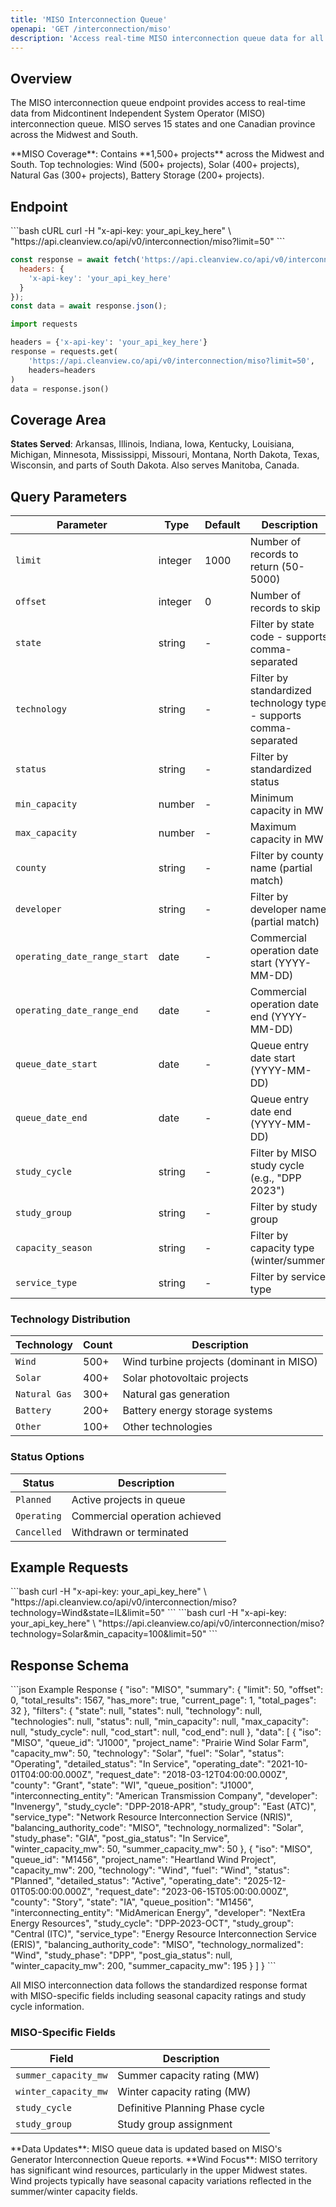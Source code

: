 ```yaml
---
title: 'MISO Interconnection Queue'
openapi: 'GET /interconnection/miso'
description: 'Access real-time MISO interconnection queue data for all power projects'
---
```


## Overview

The MISO interconnection queue endpoint provides access to real-time data from Midcontinent Independent System Operator (MISO) interconnection queue. MISO serves 15 states and one Canadian province across the Midwest and South.

<Note>
**MISO Coverage**: Contains **1,500+ projects** across the Midwest and South. Top technologies: Wind (500+ projects), Solar (400+ projects), Natural Gas (300+ projects), Battery Storage (200+ projects).
</Note>

## Endpoint

<CodeGroup>
```bash cURL
curl -H "x-api-key: your_api_key_here" \
  "https://api.cleanview.co/api/v0/interconnection/miso?limit=50"
```

```javascript JavaScript
const response = await fetch('https://api.cleanview.co/api/v0/interconnection/miso?limit=50', {
  headers: {
    'x-api-key': 'your_api_key_here'
  }
});
const data = await response.json();
```

```python Python
import requests

headers = {'x-api-key': 'your_api_key_here'}
response = requests.get(
    'https://api.cleanview.co/api/v0/interconnection/miso?limit=50',
    headers=headers
)
data = response.json()
```
</CodeGroup>

## Coverage Area

**States Served**: Arkansas, Illinois, Indiana, Iowa, Kentucky, Louisiana, Michigan, Minnesota, Mississippi, Missouri, Montana, North Dakota, Texas, Wisconsin, and parts of South Dakota. Also serves Manitoba, Canada.

## Query Parameters

| Parameter | Type | Default | Description |
|-----------|------|---------|-------------|
| `limit` | integer | 1000 | Number of records to return (50-5000) |
| `offset` | integer | 0 | Number of records to skip |
| `state` | string | - | Filter by state code - supports comma-separated |
| `technology` | string | - | Filter by standardized technology type - supports comma-separated |
| `status` | string | - | Filter by standardized status |
| `min_capacity` | number | - | Minimum capacity in MW |
| `max_capacity` | number | - | Maximum capacity in MW |
| `county` | string | - | Filter by county name (partial match) |
| `developer` | string | - | Filter by developer name (partial match) |
| `operating_date_range_start` | date | - | Commercial operation date start (YYYY-MM-DD) |
| `operating_date_range_end` | date | - | Commercial operation date end (YYYY-MM-DD) |
| `queue_date_start` | date | - | Queue entry date start (YYYY-MM-DD) |
| `queue_date_end` | date | - | Queue entry date end (YYYY-MM-DD) |
| `study_cycle` | string | - | Filter by MISO study cycle (e.g., "DPP 2023") |
| `study_group` | string | - | Filter by study group |
| `capacity_season` | string | - | Filter by capacity type (winter/summer) |
| `service_type` | string | - | Filter by service type |

### Technology Distribution

| Technology | Count | Description |
|------------|-------|-------------|
| `Wind` | 500+ | Wind turbine projects (dominant in MISO) |
| `Solar` | 400+ | Solar photovoltaic projects |
| `Natural Gas` | 300+ | Natural gas generation |
| `Battery` | 200+ | Battery energy storage systems |
| `Other` | 100+ | Other technologies |

### Status Options

| Status | Description |
|--------|-------------|
| `Planned` | Active projects in queue |
| `Operating` | Commercial operation achieved |
| `Cancelled` | Withdrawn or terminated |

## Example Requests

<AccordionGroup>
  <Accordion title="Get Wind Projects in Illinois">
    ```bash
    curl -H "x-api-key: your_api_key_here" \
      "https://api.cleanview.co/api/v0/interconnection/miso?technology=Wind&state=IL&limit=50"
    ```
  </Accordion>
  
  <Accordion title="Get Large Solar Projects (>100 MW)">
    ```bash
    curl -H "x-api-key: your_api_key_here" \
      "https://api.cleanview.co/api/v0/interconnection/miso?technology=Solar&min_capacity=100&limit=50"
    ```
  </Accordion>
</AccordionGroup>

## Response Schema

<ResponseExample>
```json Example Response
{
  "iso": "MISO",
  "summary": {
    "limit": 50,
    "offset": 0,
    "total_results": 1567,
    "has_more": true,
    "current_page": 1,
    "total_pages": 32
  },
  "filters": {
    "state": null,
    "states": null,
    "technology": null,
    "technologies": null,
    "status": null,
    "min_capacity": null,
    "max_capacity": null,
    "study_cycle": null,
    "cod_start": null,
    "cod_end": null
  },
  "data": [
    {
      "iso": "MISO",
      "queue_id": "J1000",
      "project_name": "Prairie Wind Solar Farm",
      "capacity_mw": 50,
      "technology": "Solar",
      "fuel": "Solar",
      "status": "Operating",
      "detailed_status": "In Service",
      "operating_date": "2021-10-01T04:00:00.000Z",
      "request_date": "2018-03-12T04:00:00.000Z",
      "county": "Grant",
      "state": "WI",
      "queue_position": "J1000",
      "interconnecting_entity": "American Transmission Company",
      "developer": "Invenergy",
      "study_cycle": "DPP-2018-APR",
      "study_group": "East (ATC)",
      "service_type": "Network Resource Interconnection Service (NRIS)",
      "balancing_authority_code": "MISO",
      "technology_normalized": "Solar",
      "study_phase": "GIA",
      "post_gia_status": "In Service",
      "winter_capacity_mw": 50,
      "summer_capacity_mw": 50
    },
    {
      "iso": "MISO",
      "queue_id": "M1456",
      "project_name": "Heartland Wind Project",
      "capacity_mw": 200,
      "technology": "Wind",
      "fuel": "Wind",
      "status": "Planned",
      "detailed_status": "Active",
      "operating_date": "2025-12-01T05:00:00.000Z",
      "request_date": "2023-06-15T05:00:00.000Z",
      "county": "Story",
      "state": "IA",
      "queue_position": "M1456",
      "interconnecting_entity": "MidAmerican Energy",
      "developer": "NextEra Energy Resources",
      "study_cycle": "DPP-2023-OCT",
      "study_group": "Central (ITC)",
      "service_type": "Energy Resource Interconnection Service (ERIS)",
      "balancing_authority_code": "MISO",
      "technology_normalized": "Wind",
      "study_phase": "DPP",
      "post_gia_status": null,
      "winter_capacity_mw": 200,
      "summer_capacity_mw": 195
    }
  ]
}
```
</ResponseExample>

All MISO interconnection data follows the standardized response format with MISO-specific fields including seasonal capacity ratings and study cycle information.

### MISO-Specific Fields

| Field | Description |
|-------|-------------|
| `summer_capacity_mw` | Summer capacity rating (MW) |
| `winter_capacity_mw` | Winter capacity rating (MW) |
| `study_cycle` | Definitive Planning Phase cycle |
| `study_group` | Study group assignment |

<Note>
**Data Updates**: MISO queue data is updated based on MISO's Generator Interconnection Queue reports.
</Note>

<Info>
**Wind Focus**: MISO territory has significant wind resources, particularly in the upper Midwest states. Wind projects typically have seasonal capacity variations reflected in the summer/winter capacity fields.
</Info>